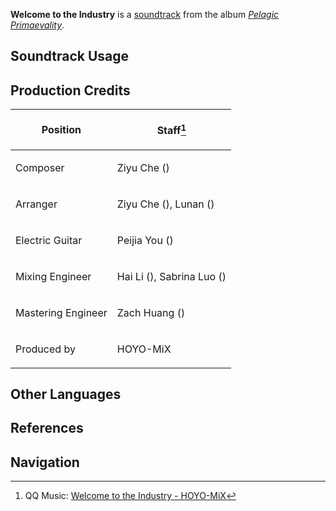 {{Soundtrack Infobox
|image          = Pelagic Primaevality.png
|album          = Pelagic Primaevality
|disc           = 2
|number         = 35
|featured       =
|featured2      =
|featured3      =
|featured_disc  =
|featured_disc2 =
|featured_disc3 =
|youtube_id     = d90UTnzTTQk
|spotify_id     = 2cqCfrAJjIyo8pAvj2TrZF
|previous       = The Rotating Realm
|next           = Sting Like a Bee!
}}
'''Welcome to the Industry''' is a [[soundtrack]] from the album ''[[Pelagic Primaevality]]''.

==Soundtrack Usage==
{{Soundtrack Usage
|quest    = 
|location = Fortress of Meropide
|domain   = Uther's Clothing Factory//lower level, before alarm is triggered;;Rawat's Private Laboratory
}}

==Production Credits==
{| class="wikitable"
! Position
! Staff<ref>QQ Music: [https://y.qq.com/n/ryqq/songDetail/000LUp5c3kZoJ2 {{zh|禁锢的劳作}} Welcome to the Industry - HOYO-MiX]</ref>
|-
| Composer
| Ziyu Che ({{zh|车子玉}})
|-
| Arranger
| Ziyu Che ({{zh|车子玉}}), Lunan ({{zh|路南}})
|-
| Electric Guitar
| Peijia You ({{zh|尤裴佳}})
|-
| Mixing Engineer
| Hai Li ({{zh|李海}}), Sabrina Luo ({{zh|罗筱薇}})
|-
| Mastering Engineer
| Zach Huang ({{zh|黄巍}})
|-
| Produced by
| HOYO-MiX
|}
<!--
==Trivia==
-->
==Other Languages==
{{Other Languages
|en       = Welcome to the Industry
|zhs     = 禁锢的劳作
|zhs_rm  = Jìn'gù de Làozuò
|zht     = 禁錮的勞作
|zht_rm  = Jìn'gù de Làozuò
|zh_tl   = Imprisoned Labor
|ja      = Welcome to the Industry
}}

==References==
{{Reflist}}

==Navigation==
{{Soundtrack Navbox|Pelagic Primaevality}}